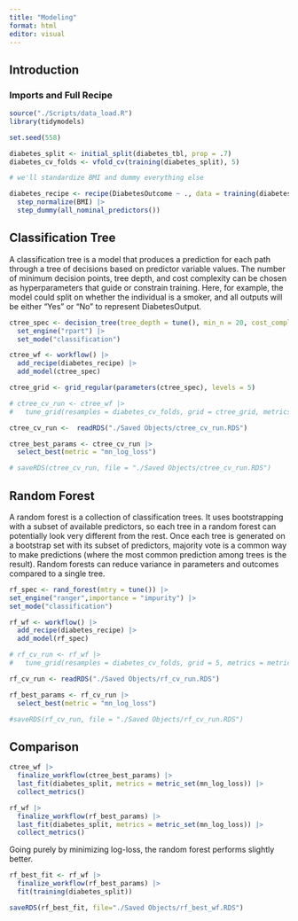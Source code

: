 ```yaml
---
title: "Modeling"
format: html
editor: visual
---
```


## Introduction

### Imports and Full Recipe

```r
source("./Scripts/data_load.R")
library(tidymodels)
```

```r
set.seed(558)

diabetes_split <- initial_split(diabetes_tbl, prop = .7)
diabetes_cv_folds <- vfold_cv(training(diabetes_split), 5)

# we'll standardize BMI and dummy everything else

diabetes_recipe <- recipe(DiabetesOutcome ~ ., data = training(diabetes_split)) |> 
  step_normalize(BMI) |> 
  step_dummy(all_nominal_predictors())
```

## Classification Tree

A classification tree is a model that produces a prediction for each path through a tree of decisions based on predictor variable values. The number of minimum decision points, tree depth, and cost complexity can be chosen as hyperparameters that guide or constrain training. Here, for example, the model could split on whether the individual is a smoker, and all outputs will be either "Yes" or "No" to represent DiabetesOutput.

```r
ctree_spec <- decision_tree(tree_depth = tune(), min_n = 20, cost_complexity = tune()) |> 
  set_engine("rpart") |> 
  set_mode("classification")

ctree_wf <- workflow() |> 
  add_recipe(diabetes_recipe) |> 
  add_model(ctree_spec)

ctree_grid <- grid_regular(parameters(ctree_spec), levels = 5)

# ctree_cv_run <- ctree_wf |> 
#   tune_grid(resamples = diabetes_cv_folds, grid = ctree_grid, metrics = metric_set(mn_log_loss))

ctree_cv_run <-  readRDS("./Saved Objects/ctree_cv_run.RDS")

ctree_best_params <- ctree_cv_run |>
  select_best(metric = "mn_log_loss")

# saveRDS(ctree_cv_run, file = "./Saved Objects/ctree_cv_run.RDS")
```

## Random Forest

A random forest is a collection of classification trees. It uses bootstrapping with a subset of available predictors, so each tree in a random forest can potentially look very different from the rest. Once each tree is generated on a bootstrap set with its subset of predictors, majority vote is a common way to make predictions (where the most common prediction among trees is the result). Random forests can reduce variance in parameters and outcomes compared to a single tree.

```r
rf_spec <- rand_forest(mtry = tune()) |>
set_engine("ranger",importance = "impurity") |>
set_mode("classification")

rf_wf <- workflow() |> 
  add_recipe(diabetes_recipe) |> 
  add_model(rf_spec)

# rf_cv_run <- rf_wf |> 
#   tune_grid(resamples = diabetes_cv_folds, grid = 5, metrics = metric_set(mn_log_loss))

rf_cv_run <- readRDS("./Saved Objects/rf_cv_run.RDS")

rf_best_params <- rf_cv_run |> 
  select_best(metric = "mn_log_loss")

#saveRDS(rf_cv_run, file = "./Saved Objects/rf_cv_run.RDS")
```

## Comparison

```r
ctree_wf |> 
  finalize_workflow(ctree_best_params) |> 
  last_fit(diabetes_split, metrics = metric_set(mn_log_loss)) |> 
  collect_metrics()

rf_wf |> 
  finalize_workflow(rf_best_params) |> 
  last_fit(diabetes_split, metrics = metric_set(mn_log_loss)) |> 
  collect_metrics()
```

Going purely by minimizing log-loss, the random forest performs slightly better.

```r
rf_best_fit <- rf_wf |> 
  finalize_workflow(rf_best_params) |> 
  fit(training(diabetes_split))

saveRDS(rf_best_fit, file="./Saved Objects/rf_best_wf.RDS")
```

